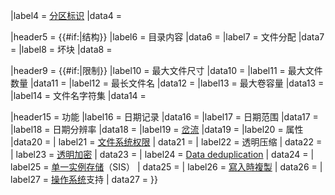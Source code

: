 {{Infobox
| title    = {{{name|<includeonly>{{PAGENAMEBASE}}</includeonly>}}}
| labelstyle = white-space: nowrap;

|label1   = [[软件设计师|开发者]]
|data1    = {{{developer|}}}
|label2   = 全称
|data2    = {{{full_name|}}}
|label3   = 发布
|data3    = {{{introduction_date|}}} {{#if:{{{introduction_os|}}}|({{{introduction_os}}})}}
|label4   = [[分区|分区标识]]
|data4    = {{{partition_id|}}}

|header5  = {{#if:{{{directory_struct|}}}{{{file_struct|}}}{{{bad_blocks_struct|}}}|结构}}
|label6   = 目录内容
|data6    = {{{directory_struct|}}}
|label7   = 文件分配
|data7    = {{{file_struct|}}}
|label8   = 坏块
|data8    = {{{bad_blocks_struct|}}}

|header9  = {{#if:{{{max_file_size|}}}{{{max_files_no|}}}{{{max_filename_size|}}}{{{filename_character_set|}}}|限制}}
|label10  = 最大文件尺寸
|data10   = {{{max_file_size|}}}
|label11  = 最大文件数量
|data11   = {{{max_files_no|}}}
|label12  = 最长文件名
|data12   = {{{max_filename_size|}}}
|label13  = 最大卷容量
|data13   = {{{max_volume_size|}}}
|label14  = 文件名字符集
|data14   = {{{filename_character_set|}}}

|header15 = 功能
|label16  = 日期记录
|data16   = {{{dates_recorded|}}}
|label17  = 日期范围
|data17   = {{{date_range|}}}
|label18  = 日期分辨率
|data18   = {{{date_resolution|}}}
|label19  = [[岔流 (文件系统)|岔流]]
|data19   = {{{forks_streams|}}}
|label20  = 属性
|data20   = {{{attributes|}}}
| label21  = [[文件系统权限]]
| data21   = {{{file_system_permissions|}}}
| label22  = 透明压缩
| data22   = {{{compression|}}}
| label23  = [[透明加密]]
| data23   = {{{encryption|}}}
| label24  = [[Data deduplication]]
| data24   = {{{data_deduplication|}}}
| label25  = [[单一实例存储]]（SIS）
| data25   = {{{single_instance_storage|}}}
| label26  = [[寫入時複製]]
| data26   = {{{copy_on_write|}}}
| label27  = [[操作系统]]支持
| data27   = {{{OS|}}}
}}<noinclude>{{Documentation}}</noinclude>